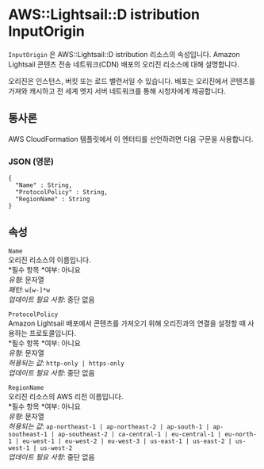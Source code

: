 # AWS::Lightsail::D istribution InputOrigin

`InputOrigin` 은 AWS::Lightsail::D istribution 리소스의 속성입니다. Amazon Lightsail 콘텐츠 전송 네트워크(CDN) 배포의 오리진 리소스에 대해 설명합니다.

오리진은 인스턴스, 버킷 또는 로드 밸런서일 수 있습니다. 배포는 오리진에서 콘텐츠를 가져와 캐시하고 전 세계 엣지 서버 네트워크를 통해 시청자에게 제공합니다.

## 통사론

AWS CloudFormation 템플릿에서 이 엔터티를 선언하려면 다음 구문을 사용합니다.

### JSON (영문)

```
{
  "Name" : String,
  "ProtocolPolicy" : String,
  "RegionName" : String
}
```

## 속성

`Name`  
오리진 리소스의 이름입니다.  
*필수 항목 *여부: 아니요  
_유형_: 문자열  
_패턴_: `w[w-]*w`  
_업데이트 필요 사항_: 중단 없음

`ProtocolPolicy`  
Amazon Lightsail 배포에서 콘텐츠를 가져오기 위해 오리진과의 연결을 설정할 때 사용하는 프로토콜입니다.  
*필수 항목 *여부: 아니요  
_유형_: 문자열  
_허용되는 값_: `http-only | https-only`  
_업데이트 필요 사항_: 중단 없음

`RegionName`  
오리진 리소스의 AWS 리전 이름입니다.  
*필수 항목 *여부: 아니요  
_유형_: 문자열  
_허용되는 값_: `ap-northeast-1 | ap-northeast-2 | ap-south-1 | ap-southeast-1 | ap-southeast-2 | ca-central-1 | eu-central-1 | eu-north-1 | eu-west-1 | eu-west-2 | eu-west-3 | us-east-1 | us-east-2 | us-west-1 | us-west-2`  
_업데이트 필요 사항_: 중단 없음
